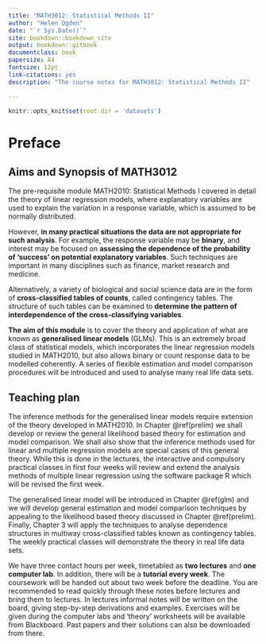 ```yaml
--- 
title: "MATH3012: Statistical Methods II"
author: "Helen Ogden"
date: "`r Sys.Date()`"
site: bookdown::bookdown_site
output: bookdown::gitbook
documentclass: book
papersize: A4
fontsize: 12pt
link-citations: yes
description: "The course notes for MATH3012: Statistical Methods II"

---
```


```r
knitr::opts_knit$set(root.dir = 'datasets')
```

# Preface {-}
## Aims and Synopsis of MATH3012 {-}

The pre-requisite module MATH2010: Statistical Methods I covered in detail the theory of linear
regression models, where explanatory variables are used to explain the variation in a
response variable, which is assumed to be normally distributed.

However, **in many practical situations the data are not appropriate for such analysis**.
For example, the response variable may be **binary**, and interest may be focused on
**assessing the dependence of the probability of 'success' on potential explanatory
variables**. Such techniques are important in many disciplines such as finance,
market research and medicine.

Alternatively, a variety of biological and
social science data are in the form of **cross-classified tables of counts**,
called contingency tables. The structure of such tables can be examined
to **determine the pattern of interdependence of the cross-classifying variables**.

**The aim of this module** is to cover the theory and application of what are known as
**generalised linear models** (GLMs). This is an extremely broad class of
statistical models, which incorporates the linear regression models studied in
MATH2010, but also allows binary or count response data to be modelled coherently.
A series of flexible estimation and model comparison procedures will be
introduced and used to analyse many real life data sets.

## Teaching plan {-}

The inference methods for the generalised linear models require extension of the theory
developed in MATH2010. In Chapter \@ref(prelim) we shall develop or review the general
likelihood based theory for estimation and model comparison. We shall also
show that the inference methods used for linear and multiple regression models are
special cases of this general theory. While this is done in the lectures, the interactive
and compulsory practical classes in first four weeks will review and extend the analysis
methods of multiple linear regression using the software package R which will
be revised the first week.

The generalised linear model will be introduced in Chapter \@ref(glm) and we will develop
general estimation and model comparison techniques by appealing to the likelihood
based theory discussed in Chapter \@ref(prelim). Finally, Chapter 3 will apply the techniques to
analyse dependence structures in multiway cross-classified
tables known as contingency tables. The weekly practical classes will demonstrate
the theory in real life data sets.

We have three contact hours per week, timetabled as **two lectures** and **one computer lab**. In
addition, there will be a **tutorial every week**. The coursework will be handed out about two week
before the deadline. You are recommended to read quickly through these notes before lectures and
bring them to lectures. In lectures informal notes will be written on the board, giving step-by-step
derivations and examples. Exercises will be given during the computer labs and 'theory' worksheets
will be available from Blackboard. Past papers and their solutions can also be downloaded from there.